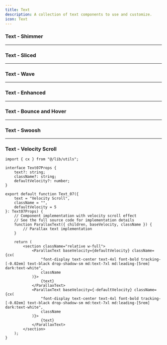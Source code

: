 ```yaml
---
title: Text
description: A collection of text components to use and customize.
icon: Text
---
```


### Text - Shimmer


<Preview link="text/text-01">
    <Text_01 />
</Preview>

---

### Text - Sliced


<Preview link="text/text-02">
    <Text_02 text="Payout fees" />
</Preview>

---

### Text - Wave


<Preview link="text/text-03">
    <Text_03 text="Wave" />
</Preview>

---

### Text - Enhanced


<Preview link="text/text-04">
    <Text_04 text="NIKE" />
</Preview>

---

### Text - Bounce and Hover


<Preview link="text/text-05">
    <Text_05 />
</Preview>

---

### Text - Swoosh


<Preview link="text/text-06">
    <Text_06 />
</Preview>

---

### Text - Velocity Scroll


<Preview link="text/text-07">
    <Text_07 text="Velocity Scroll" />
</Preview>

```tsx
import { cx } from "@/lib/utils";

interface Text07Props {
    text?: string;
    className?: string;
    defaultVelocity?: number;
}

export default function Text_07({
    text = "Velocity Scroll",
    className = "",
    defaultVelocity = 5
}: Text07Props) {
    // Component implementation with velocity scroll effect
    // See the full source code for implementation details
    function ParallaxText({ children, baseVelocity, className }) {
        // Parallax text implementation
    }

    return (
        <section className="relative w-full">
            <ParallaxText baseVelocity={defaultVelocity} className={cx(
                "font-display text-center text-4xl font-bold tracking-[-0.02em] text-black drop-shadow-sm md:text-7xl md:leading-[5rem] dark:text-white", 
                className
            )}>
                {text}
            </ParallaxText>
            <ParallaxText baseVelocity={-defaultVelocity} className={cx(
                "font-display text-center text-4xl font-bold tracking-[-0.02em] text-black drop-shadow-sm md:text-7xl md:leading-[5rem] dark:text-white", 
                className
            )}>
                {text}
            </ParallaxText>
        </section>
    );
}
```